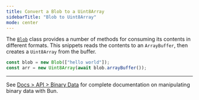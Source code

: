 ```yaml
---
title: Convert a Blob to a Uint8Array
sidebarTitle: "Blob to Uint8Array"
mode: center
---
```


The [`Blob`](https://developer.mozilla.org/en-US/docs/Web/API/Blob) class provides a number of methods for consuming its contents in different formats. This snippets reads the contents to an `ArrayBuffer`, then creates a `Uint8Array` from the buffer.

```ts
const blob = new Blob(["hello world"]);
const arr = new Uint8Array(await blob.arrayBuffer());
```

---

See [Docs > API > Binary Data](https://bun.com/docs/api/binary-data#conversion) for complete documentation on manipulating binary data with Bun.
